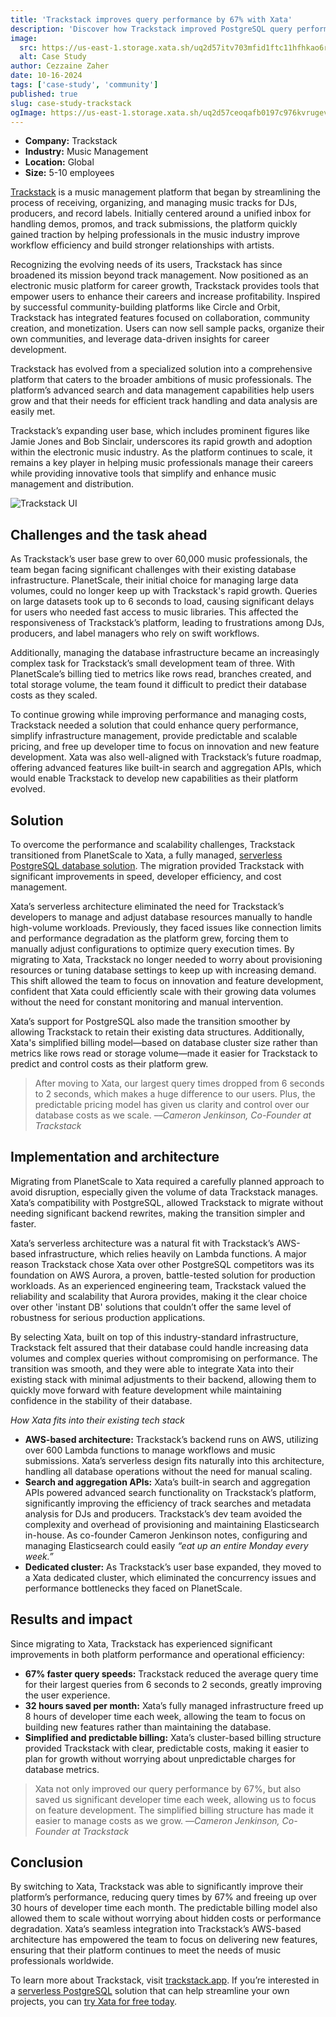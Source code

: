 ```yaml
---
title: 'Trackstack improves query performance by 67% with Xata'
description: 'Discover how Trackstack improved PostgreSQL query performance by 67 percent, saving 32 hours of developer time per month, after migrating from PlanetScale to Xata, a fully managed and serverless database solution.'
image:
  src: https://us-east-1.storage.xata.sh/uq2d57itv703mfid1ftc11hfhkao6rsc
  alt: Case Study
author: Cezzaine Zaher
date: 10-16-2024
tags: ['case-study', 'community']
published: true
slug: case-study-trackstack
ogImage: https://us-east-1.storage.xata.sh/uq2d57ceoqafb0197c976kvrugevhlf8
---
```


<ArticleImage
  src="https://us-east-1.storage.xata.sh/uq2d57c1r5efeldl3rbc8l19901jii30"
  width="800"
  height="405"
  alt="Trackstack hero image"
  position="center"
/>

- **Company:** Trackstack
- **Industry:** Music Management
- **Location:** Global
- **Size:** 5-10 employees

[Trackstack](https://www.trackstack.app/) is a music management platform that began by streamlining the process of receiving, organizing, and managing music tracks for DJs, producers, and record labels. Initially centered around a unified inbox for handling demos, promos, and track submissions, the platform quickly gained traction by helping professionals in the music industry improve workflow efficiency and build stronger relationships with artists.

Recognizing the evolving needs of its users, Trackstack has since broadened its mission beyond track management. Now positioned as an electronic music platform for career growth, Trackstack provides tools that empower users to enhance their careers and increase profitability. Inspired by successful community-building platforms like Circle and Orbit, Trackstack has integrated features focused on collaboration, community creation, and monetization. Users can now sell sample packs, organize their own communities, and leverage data-driven insights for career development.

Trackstack has evolved from a specialized solution into a comprehensive platform that caters to the broader ambitions of music professionals. The platform’s advanced search and data management capabilities help users grow and that their needs for efficient track handling and data analysis are easily met.

Trackstack’s expanding user base, which includes prominent figures like Jamie Jones and Bob Sinclair, underscores its rapid growth and adoption within the electronic music industry. As the platform continues to scale, it remains a key player in helping music professionals manage their careers while providing innovative tools that simplify and enhance music management and distribution.

![Trackstack UI](/images/trackstack.png)

## Challenges and the task ahead

As Trackstack’s user base grew to over 60,000 music professionals, the team began facing significant challenges with their existing database infrastructure. PlanetScale, their initial choice for managing large data volumes, could no longer keep up with Trackstack's rapid growth. Queries on large datasets took up to 6 seconds to load, causing significant delays for users who needed fast access to music libraries. This affected the responsiveness of Trackstack’s platform, leading to frustrations among DJs, producers, and label managers who rely on swift workflows.

Additionally, managing the database infrastructure became an increasingly complex task for Trackstack’s small development team of three. With PlanetScale’s billing tied to metrics like rows read, branches created, and total storage volume, the team found it difficult to predict their database costs as they scaled.

To continue growing while improving performance and managing costs, Trackstack needed a solution that could enhance query performance, simplify infrastructure management, provide predictable and scalable pricing, and free up developer time to focus on innovation and new feature development. Xata was also well-aligned with Trackstack’s future roadmap, offering advanced features like built-in search and aggregation APIs, which would enable Trackstack to develop new capabilities as their platform evolved.

## Solution

To overcome the performance and scalability challenges, Trackstack transitioned from PlanetScale to Xata, a fully managed, [serverless PostgreSQL database solution](https://xata.io/serverless-postgres). The migration provided Trackstack with significant improvements in speed, developer efficiency, and cost management.

Xata’s serverless architecture eliminated the need for Trackstack’s developers to manage and adjust database resources manually to handle high-volume workloads. Previously, they faced issues like connection limits and performance degradation as the platform grew, forcing them to manually adjust configurations to optimize query execution times. By migrating to Xata, Trackstack no longer needed to worry about provisioning resources or tuning database settings to keep up with increasing demand. This shift allowed the team to focus on innovation and feature development, confident that Xata could efficiently scale with their growing data volumes without the need for constant monitoring and manual intervention.

Xata’s support for PostgreSQL also made the transition smoother by allowing Trackstack to retain their existing data structures. Additionally, Xata's simplified billing model—based on database cluster size rather than metrics like rows read or storage volume—made it easier for Trackstack to predict and control costs as their platform grew.

> After moving to Xata, our largest query times dropped from 6 seconds to 2 seconds, which makes a huge difference to our users. Plus, the predictable pricing model has given us clarity and control over our database costs as we scale.
> ––_Cameron Jenkinson, Co-Founder at Trackstack_

## Implementation and architecture

Migrating from PlanetScale to Xata required a carefully planned approach to avoid disruption, especially given the volume of data Trackstack manages. Xata’s compatibility with PostgreSQL, allowed Trackstack to migrate without needing significant backend rewrites, making the transition simpler and faster.

Xata’s serverless architecture was a natural fit with Trackstack’s AWS-based infrastructure, which relies heavily on Lambda functions. A major reason Trackstack chose Xata over other PostgreSQL competitors was its foundation on AWS Aurora, a proven, battle-tested solution for production workloads. As an experienced engineering team, Trackstack valued the reliability and scalability that Aurora provides, making it the clear choice over other 'instant DB' solutions that couldn’t offer the same level of robustness for serious production applications.

By selecting Xata, built on top of this industry-standard infrastructure, Trackstack felt assured that their database could handle increasing data volumes and complex queries without compromising on performance. The transition was smooth, and they were able to integrate Xata into their existing stack with minimal adjustments to their backend, allowing them to quickly move forward with feature development while maintaining confidence in the stability of their database.

_How Xata fits into their existing tech stack_

- **AWS-based architecture:** Trackstack’s backend runs on AWS, utilizing over 600 Lambda functions to manage workflows and music submissions. Xata’s serverless design fits naturally into this architecture, handling all database operations without the need for manual scaling.
- **Search and aggregation APIs:** Xata’s built-in search and aggregation APIs powered advanced search functionality on Trackstack’s platform, significantly improving the efficiency of track searches and metadata analysis for DJs and producers. Trackstack’s dev team avoided the complexity and overhead of provisioning and maintaining Elasticsearch in-house. As co-founder Cameron Jenkinson notes, configuring and managing Elasticsearch could easily _“eat up an entire Monday every week.”_
- **Dedicated cluster:** As Trackstack’s user base expanded, they moved to a Xata dedicated cluster, which eliminated the concurrency issues and performance bottlenecks they faced on PlanetScale.

## Results and impact

Since migrating to Xata, Trackstack has experienced significant improvements in both platform performance and operational efficiency:

- **67% faster query speeds:** Trackstack reduced the average query time for their largest queries from 6 seconds to 2 seconds, greatly improving the user experience.
- **32 hours saved per month:** Xata’s fully managed infrastructure freed up 8 hours of developer time each week, allowing the team to focus on building new features rather than maintaining the database.
- **Simplified and predictable billing:** Xata’s cluster-based billing structure provided Trackstack with clear, predictable costs, making it easier to plan for growth without worrying about unpredictable charges for database metrics.

> Xata not only improved our query performance by 67%, but also saved us significant developer time each week, allowing us to focus on feature development. The simplified billing structure has made it easier to manage costs as we grow.
> ––_Cameron Jenkinson, Co-Founder at Trackstack_

## Conclusion

By switching to Xata, Trackstack was able to significantly improve their platform’s performance, reducing query times by 67% and freeing up over 30 hours of developer time each month. The predictable billing model also allowed them to scale without worrying about hidden costs or performance degradation. Xata’s seamless integration into Trackstack’s AWS-based architecture has empowered the team to focus on delivering new features, ensuring that their platform continues to meet the needs of music professionals worldwide.

To learn more about Trackstack, visit [trackstack.app](https://www.trackstack.app/). If you’re interested in a [serverless PostgreSQL](https://xata.io/serverless-postgres) solution that can help streamline your own projects, you can [try Xata for free today](https://app.xata.io/signin?mode=signup).
